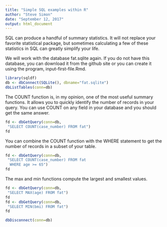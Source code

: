 ```yaml
---
title: "Simple SQL examples within R"
author: "Steve Simon"
date: "September 12, 2017"
output: html_document
---
```


SQL can produce a handful of summary statistics. It will not replace your favorite statistical package, but sometimes calculating a few of these statistics in SQL can greatly simplify your life.

We will work with the database fat.sqlite again. If you do not have this database, you can download it from the github site or you can create it using the program, input-first-file.Rmd.

```r
library(sqldf)
db <- dbConnect(SQLite(), dbname="fat.sqlite")
dbListTables(conn=db)
```

The COUNT function is, in my opinion, one of the most useful summary functions. It allows you to quickly identify the number of records in your query. You can use COUNT on any field in your database and you should get the same answer.

```r
fd <- dbGetQuery(conn=db,
 "SELECT COUNT(case_number) FROM fat")
fd
```

You can combine the COUNT function with the WHERE statement to get the number of records in a subset of your table.

```r
fd <- dbGetQuery(conn=db,
 "SELECT COUNT(case_number) FROM fat
  WHERE age >= 65")
fd
```



The max and min functions compute the largest and smallest values.

```r
fd <- dbGetQuery(conn=db,
 "SELECT MAX(age) FROM fat")
fd
fd <- dbGetQuery(conn=db,
 "SELECT MIN(bmi) FROM fat")
fd
```

```r
dbDisconnect(conn=db)
```
